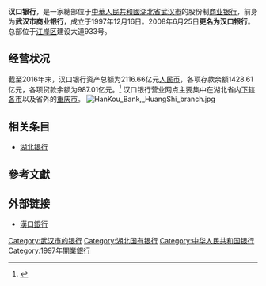 {{Infobox_Company 
|company_name =漢口銀行
|name_en = Hankou Bank
|company_type =股份制[[商業銀行|商業銀行]]
|company_logo = HanKou Bank logo.svg
|company_slogan =思想为您服务
|foundation =1997年12月26日
|location =[[武漢市|武漢市]][[江岸區|江岸區]]建设大道 933号
|industry =[[金融业|金融业]]
|key_people =
|sales = 
|profit =
|asset =
|market_value =
|num_employees =
|products =
|revenue =
|homepage =[http://www.hkbchina.com/ 漢口銀行]
}}
'''汉口银行'''，是一家總部位于[[中国|中華人民共和國]][[湖北省|湖北省]][[武汉市|武汉市]]的股份制[[商业银行|商业银行]]，前身为'''武汉市商业银行'''，成立于1997年12月16日。2008年6月25日'''更名为汉口银行'''。总部位于[[江岸区|江岸区]]建设大道933号。

== 经营状况 ==
截至2016年末，汉口银行资产总额为2116.66亿元[[人民币|人民币]]，各项存款余额1428.61亿元，各项贷款余额为987.01亿元。<ref>{{Cite web |url=http://www.hkbchina.com/portal/zh_CN/gywh/index.html |title=漢口銀行概況 |access-date=2016-10-04 |archive-date=2020-02-14 |archive-url=https://web.archive.org/web/20200214234833/http://www.hkbchina.com/portal/zh_CN/gywh/index.html |dead-url=no }}</ref> 汉口银行营业网点主要集中在湖北省内[[中华人民共和国城市列表#湖北省|下辖各市]]以及省外的[[重庆市|重庆市]]。
[[File:HanKou_Bank,_HuangShi_branch.jpg|thumb]]

== 相关条目 ==
*[[湖北银行|湖北银行]]

== 參考文獻 ==
{{reflist}}

== 外部链接 ==
* [http://www.hkbchina.com/ 漢口銀行] {{Wayback|url=http://www.hkbchina.com/ |date=20210224170445 }}{{zh-cn}}

{{中华人民共和国城市商业银行}}
[[Category:武汉市的银行|Category:武汉市的银行]]
[[Category:湖北国有银行|Category:湖北国有银行]]
[[Category:中华人民共和国银行|Category:中华人民共和国银行]]
[[Category:1997年開業銀行|Category:1997年開業銀行]]
